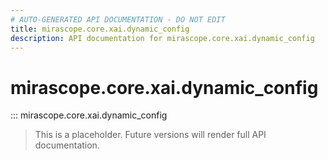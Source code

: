 ```yaml
---
# AUTO-GENERATED API DOCUMENTATION - DO NOT EDIT
title: mirascope.core.xai.dynamic_config
description: API documentation for mirascope.core.xai.dynamic_config
---
```


# mirascope.core.xai.dynamic_config

::: mirascope.core.xai.dynamic_config

> This is a placeholder. Future versions will render full API documentation.

